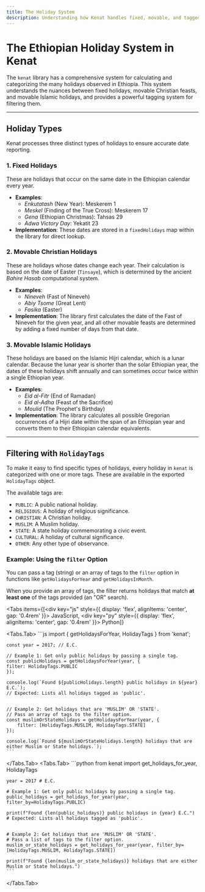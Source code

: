 ```yaml
---
title: The Holiday System
description: Understanding how Kenat handles fixed, movable, and tagged holidays in the Ethiopian calendar.
---
```



# The Ethiopian Holiday System in Kenat

The `kenat` library has a comprehensive system for calculating and categorizing the many holidays observed in Ethiopia. This system understands the nuances between fixed holidays, movable Christian feasts, and movable Islamic holidays, and provides a powerful tagging system for filtering them.

---

## Holiday Types

Kenat processes three distinct types of holidays to ensure accurate date reporting.

### 1. Fixed Holidays

These are holidays that occur on the same date in the Ethiopian calendar every year.

* **Examples**:
    * *Enkutatash* (New Year): Meskerem 1 
    * *Meskel* (Finding of the True Cross): Meskerem 17 
    * *Gena* (Ethiopian Christmas): Tahsas 29 
    * *Adwa Victory Day*: Yekatit 23 
* **Implementation**: These dates are stored in a `fixedHolidays` map within the library for direct lookup. 

### 2. Movable Christian Holidays

These are holidays whose dates change each year. Their calculation is based on the date of Easter (`Tinsaye`), which is determined by the ancient *Bahire Hasab* computational system. 

* **Examples**:
    * *Nineveh* (Fast of Nineveh)
    * *Abiy Tsome* (Great Lent)
    * *Fasika* (Easter)
* **Implementation**: The library first calculates the date of the Fast of Nineveh for the given year, and all other movable feasts are determined by adding a fixed number of days from that date. 

### 3. Movable Islamic Holidays

These holidays are based on the Islamic Hijri calendar, which is a lunar calendar. Because the lunar year is shorter than the solar Ethiopian year, the dates of these holidays shift annually and can sometimes occur twice within a single Ethiopian year.

* **Examples**:
    * *Eid al-Fitr* (End of Ramadan)
    * *Eid al-Adha* (Feast of the Sacrifice)
    * *Moulid* (The Prophet's Birthday)
* **Implementation**: The library calculates all possible Gregorian occurrences of a Hijri date within the span of an Ethiopian year and converts them to their Ethiopian calendar equivalents.

---

## Filtering with `HolidayTags`

To make it easy to find specific types of holidays, every holiday in `kenat` is categorized with one or more tags. These are available in the exported `HolidayTags` object.

The available tags are:
* `PUBLIC`: A public national holiday. 
* `RELIGIOUS`: A holiday of religious significance. 
* `CHRISTIAN`: A Christian holiday. 
* `MUSLIM`: A Muslim holiday. 
* `STATE`: A state holiday commemorating a civic event. 
* `CULTURAL`: A holiday of cultural significance. 
* `OTHER`: Any other type of observance. 

### Example: Using the `filter` Option

You can pass a tag (string) or an array of tags to the `filter` option in functions like `getHolidaysForYear` and `getHolidaysInMonth`. 

When you provide an array of tags, the filter returns holidays that match **at least one** of the tags provided (an "OR" search). 

<Tabs
  items={[<div key="js" style={{ display: 'flex', alignItems: 'center', gap: '0.4rem' }}><SiJavascript size={16} /> JavaScript</div>, <div key="py" style={{ display: 'flex', alignItems: 'center', gap: '0.4rem' }}><SiPython size={16} /> Python</div>]}
>
  <Tabs.Tab>
    ```js
    import { getHolidaysForYear, HolidayTags } from 'kenat';

    const year = 2017; // E.C.

    // Example 1: Get only public holidays by passing a single tag.
    const publicHolidays = getHolidaysForYear(year, {
    filter: HolidayTags.PUBLIC
    });

    console.log(`Found ${publicHolidays.length} public holidays in ${year} E.C.`);
    // Expected: Lists all holidays tagged as 'public'.


    // Example 2: Get holidays that are 'MUSLIM' OR 'STATE'.
    // Pass an array of tags to the filter option.
    const muslimOrStateHolidays = getHolidaysForYear(year, {
        filter: [HolidayTags.MUSLIM, HolidayTags.STATE]
    });

    console.log(`Found ${muslimOrStateHolidays.length} holidays that are either Muslim or State holidays.`);
    ```
  </Tabs.Tab>
  <Tabs.Tab>
    ```python
    from kenat import get_holidays_for_year, HolidayTags

    year = 2017 # E.C.

    # Example 1: Get only public holidays by passing a single tag.
    public_holidays = get_holidays_for_year(year, filter_by=HolidayTags.PUBLIC)

    print(f"Found {len(public_holidays)} public holidays in {year} E.C.")
    # Expected: Lists all holidays tagged as 'public'.


    # Example 2: Get holidays that are 'MUSLIM' OR 'STATE'.
    # Pass a list of tags to the filter option.
    muslim_or_state_holidays = get_holidays_for_year(year, filter_by=[HolidayTags.MUSLIM, HolidayTags.STATE])

    print(f"Found {len(muslim_or_state_holidays)} holidays that are either Muslim or State holidays.")
    ```
  </Tabs.Tab>
</Tabs>
